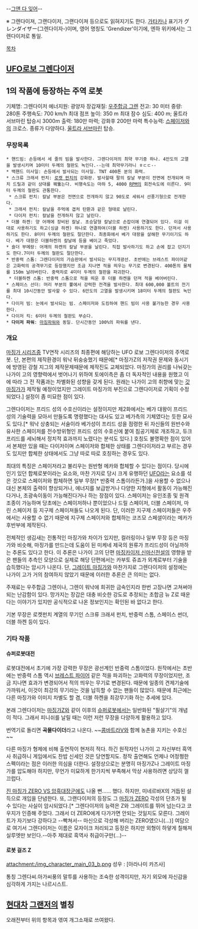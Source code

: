 --[http://funnylink.co.kr/bbs/data/gunja03/gr_hozo_chun.jpg 그앤 다 잊어]--

※ 그렌다이져, 그랜다이저, 그랜다이져 등으로도 읽혀지기도 한다.
[[가타카나]] 표기가 グレンダイザー(그렌다이자-)이며, 영어 명칭도 'Grendizer'이기에, 엔하 위키에서는 그렌다이저로 통일.

[[목차]]
== [[UFO로보 그렌다이저]] ==
== 1의 작품에 등장하는 주역 로봇 ==
기체명: 그렌다이저
에너지원: 광양자
장갑재질: [[우주합금 그렌]]
전고: 30 미터
중량: 280톤
주행속도: 700 km/h
최대 점프 높이: 350 m
최대 잠수 심도: 400 m; 울트라 서브마린 탑승시 3000m
출력: 180만 마력; 강화후 200만 마력
특수능력: [[스페이저]]와의 크로스. 종류가 다양하다. [[울트라 서브마린]] 탑승.

=== 무장목록 === 
 * 핸드빔: 손등에서 세 줄의 빔을 발사한다. 그렌다이저의 최약 무기중 하나. 4만도의 고열을 발생시키며 10미터 두께의 철판도 녹인다.--는데 최약무기라니 ㅎㄷㄷ--
 * 백핸드 미사일: 손등에서 발사되는 미사일. TNT 400톤 분의 화력.
 * 스크류 크래셔 펀치: [[로켓 펀치]]의 강화판. 발사할때 팔의 칼날 부분이 전면에 전개되며 마치 드릴과 같이 상대를 꿰뚫는다. 비행속도는 마하 5, 4000 [[RPM]]의 회전속도에 이른다. 9미터 두께의 철판도 관통한다.
  * 스크류 펀치: 칼날 부분은 전면으로 전개하지 않고 90도로 세워서 선풍기형으로 전개한다.
  * 크래셔 펀치: 칼날을 주먹에 겹처 탄환과 같은 형태로 날린다.
  * 다이저 펀치: 칼날을 전개하지 않고 날린다.
 * 더블 하켄: 양 어깨에 장비된 칼날. 초승달형 칼날으로 손잡이에 연결되어 있다. 이걸 이대로 사용하기도 하고(싱글 하켄) 하나로 연결하여(더블 하켄) 사용하기도 한다. 던져서 사용하기도 한다. 8미터 두께의 철판도 절단한다. 최종화에서 베가 대왕을 살해한 무기이기도 하다. 베가 대왕은 더블하켄의 칼날에 등을 베이고 죽었다.
 * 숄더 부메랑: 어깨의 하켄의 칼날 부분을 날린다. 직접 발사하기도 하고 손에 잡고 던지기도 한다.7미터 두께의 철판도 절단한다. 
 * 반중력 스톰: 그렌다이저의 가슴판에서 발사되는 무지개광선. 초반에는 브레스트 파이어같은 고화력의 공격무기로 등장했지만 조금 지나면 적을 띄우는 무기로 변경된다. 400톤의 물체를 150m 날려버린다. 중력차로 4미터 두께의 철판을 파괴한다.
  * 더블하켄 스톰: 반중력 스톰으로 적을 띄운 후 더블 하켄을 던져 적을 베어버린다.
 * 스페이스 선더: 머리 부분의 뿔에서 강력한 전격을 발사한다. 최대 600,000 볼트의 전기를 최대 10시간동안 발사할 수 있다. 6만도의 고열을 발생시키며 18미터 두께의 철판도 녹인다.
 * 다이저 빔: 눈에서 발사되는 빔. 스페이저와 도킹하여 핸드 빔이 사용 불가능한 경우 사용한다.
 * 다이저 킥: 6미터 두께의 철판도 부순다.
 * '''다이저 파워''': [[마징파워]]와 동일. 단시간동안 100%의 파워를 낸다. 

=== 개요 ===
[[마징가 시리즈]]중 TV연작 시리즈의 최종편에 해당하는 UFO 로보 그렌다이저의 주역로봇. 단, 본편의 제작환경이 워낙 뒤숭숭했기 때문에[* 마징가Z의 저작권 문제와 동시기에 방영된 강철 지그의 제작문제때문에 제작진도 교체되었다. 마징가의 권리를 나눠갖는 나가이 고의 영향력에서 벗어나기 위하여 토에이측은 좀 더 독자적인 내용을 원했고 이에 따라 그 전 작품과는 차별화된 성향을 갖게 된다. 원래는 나가이 고의 취향에 맞는 [[갓 마징가]]가 제작될 예정이었지만 그레이트 마징가의 부진으로 그렌다이저로 기획이 수정되었다.] 설정이 좀 미묘한 점이 있다.

그렌다이저는 프리드 성의 수호신이라는 설정이지만 제2화에서는 베가 대왕이 프리드 성의 기술력을 모아서 만들도록 명령했다는 대사도 있고 베가측의 기체였다는 듯한 묘사도 있다.[* 워낙 상충되는 서술이라 베가성이 프리드 성을 점령한 뒤 자신들의 원반수와 유사한 스페이저를 전수방위형인 프리드 성의 수호신에 붙여 침공기체로 개조하고, 듀크프리드를 세뇌해서 정치적 효과까지 노렸다는 분석도 있다.] 호칭도 불명확한 점이 있어서 본체만 있을 때는 다이저이며 스페이저와 합체한 상태를 그렌다이저라고 부르는 경우도 있지만 합체한 상태에서도 그냥 따로 따로 호칭하는 경우도 있다.

최대의 특징은 스페이저라고 불리우는 원반형 메카와 합체할 수 있다는 점이다. 당시에 인기 있던 합체로봇이라는 요소와, 마찬 가지로 당시 크게 유행하던 [[UFO]]라는 요소를 섞은 것으로 스페이저와 합체하면 일부 무장[* 반중력 스톰이라든가.]을 사용할 수 없으나 대신 본체의 출력이 향상되거나, 에너지를 보급받거나 다양한 지형에서 활동이 가능해진다거나, 초광속이동이 가능해진다거나 하는 장점이 있다. 스페이저는 유인조종 및 원격조종이 가능하며 당초에는 스페이저하나 뿐이었으나 드릴 스페이저, 더블 스페이저, 마린 스페이저 등 지구제 스페이져들도 나오게 된다. 단, 이러한 지구제 스페이저들은 우주에서는 사용할 수 없기 때문에 지구제 스페이저와 합체하는 코즈모 스페셜이라는 메카가 후반부에 제작된다.

전체적인 생김새는 전통적인 마징가와 차이가 있지만, 컬러링이나 일부 무장 등은 마징가와 비슷해, 마징가를 만드는데 도움이 된 미케네 제국의 원류가 프리드성이 아닐까하는 추론도 있다고 한다. 이 추론은 나가이 고의 단편 [[마징카이저 신마신전설]]의 영향을 받은 팬들의 추측인 모양으로 실제로 해당 단편에서는 카부토 쥬죠가 외계로부터 기술을 습득했다는 암시가 나온다. 단, [[그레이트 마징가]]와 마찬가지로 그렌다이저의 설정에는 나가이 고가 거의 참여하지 않았기 때문에 이러한 추론은 큰 의미는 없다.

주재료는 우주합금 그렌이나, 그렌이 워낙에 희귀한 금속인지라 한번 고장나면 고쳐써야 되는 난감함이 있다. 망가지는 장갑은 대충 비슷한 강도로 추정되는 초합금 뉴 Z로 때운다는 이야기가 있지만 공식적으로 나온 정보인지는 확인된 바 없다고 한다.

기본 무장은 로켓펀치 계열의 무기인 스크류 크래셔 펀치, 반중력 스톰, 스페이스 썬더, 더블 하켄 등이 있다.

=== 기타 작품 ===
==== 슈퍼로봇대전 ====
로봇대전에서 초기에 가장 강력한 무장은 광선계인 반중력 스톰이었다. 원작에서는 초반에는 반중력 스톰 역시 [[브레스트 파이어]] 같은 적을 파괴하는 고화력의 무장이었지만, 조금 지나면 효과가 변경되어서 적의 띄우는 무기로 변경된다. 때문에 일종의 견제기술에 가까워서, 이것이 최강의 무기라는 것을 납득할 수 없는 팬들이 많았다. 때문에 최근에는 다른 마징가와 이미지 차별도 할 겸, 더블 하켄을 최강무기화 하는 추세에 있다.

본래 그렌다이저는 [[마징가Z]]와 같이 이후의 [[슈퍼로봇]]에서는 일반화된 "필살기"의 개념이 적다. 그래서 피니쉬를 날릴 때는 이런 저런 무장을 다양하게 활용하고 있다.

번역기로 돌리면 '''곡물다이더'''라고 나온다. ~~[[콤바트라V]]와 함께 농촌을 지키는 수호신~~

다른 마징가 형제에 비해 출연작이 현저히 적다. 하긴 원작자인 나가이 고 자신부터 흑역사 취급하니 게임에서도 찬밥 신세인 것은 당연할지도. 정작 출연해도 언제나 어정쩡한 스펙이라는 점은 이러한 의심을 더한다. 설정상으로는 분명히 마징가Z나 그레이트 마징가를 압도해야 하지만, 무언가 미묘하게 한가지씩 부족해서 막상 사용하려면 상당히 껄끄럽다.

[[진 마징가 ZERO VS 암흑대장군]]에도 나올 뻔...... 했다. 하지만, 미네르바X의 거듭된 설득으로 개입을 단념한다. 또, 그랜다이저의 등장도 그 [[마징가 ZERO]] 각성의 단초가 될 수 있다는 사실이 암시되었다.[* 그렌다이저의 능력은 Z와 그레이트를 뛰어 넘는다고 코우지가 인증해 주었다. 그래서 더 ZERO에게 다가가면 안되는 것일지도 모른다. 그레이트가 자기보다 강하다고 --빡쳐서-- 마신으로 각성해 버리는 ZERO였으니(...)] 여담으로 여기서 그렌다이저는 이름은 모자이크 처리되고 등장은 하지만 외형이 하얗게 칠해져 실루엣만 보인다.--아주 제대로 흑역사 취급이구만(...)--

==== 로봇 걸즈 Z ====
attachment:/img_character_main_03_b.png
성우 : [아라나미 카즈사]

통칭 그렌다씨.아가씨풍의 말투를 사용하는 조숙한 성격이지만, 자기 외모에 자신감을 심각하게 가지는 나르시스트.
== [[현대]]차 [[그랜저]]의 별칭 ==
오래전부터 위의 항목과 엮여 개그소재로 쓰여왔다.
